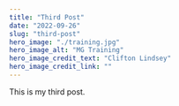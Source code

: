 ---
title: "Third Post"
date: "2022-09-26"
slug: "third-post"
hero_image: "./training.jpg"
hero_image_alt: "MG Training"
hero_image_credit_text: "Clifton Lindsey"
hero_image_credit_link: ""
---

This is my third post.